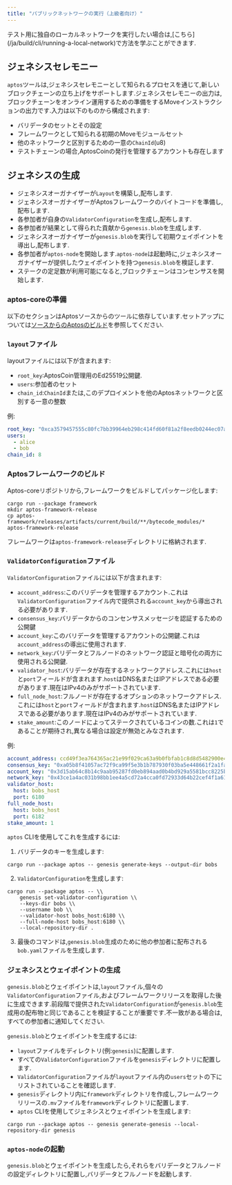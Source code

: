 ```yaml
---
title: "パブリックネットワークの実行（上級者向け）"
---
```









<Aside type="caution">
  テスト用に独自のローカルネットワークを実行したい場合は,[こちら](/ja/build/cli/running-a-local-network)で方法を学ぶことができます.
</Aside>

## ジェネシスセレモニー

`aptos`ツールは,ジェネシスセレモニーとして知られるプロセスを通じて,新しいブロックチェーンの立ち上げをサポートします.ジェネシスセレモニーの出力は,ブロックチェーンをオンライン運用するための準備をするMoveインストラクションの出力です.入力は以下のものから構成されます:

- バリデータのセットとその設定
- フレームワークとして知られる初期のMoveモジュールセット
- 他のネットワークと区別するための一意の`ChainId`(u8)
- テストチェーンの場合,AptosCoinの発行を管理するアカウントも存在します

## ジェネシスの生成

- ジェネシスオーガナイザーが`Layout`を構築し,配布します.
- ジェネシスオーガナイザーがAptosフレームワークのバイトコードを準備し,配布します.
- 各参加者が自身の`ValidatorConfiguration`を生成し,配布します.
- 各参加者が結果として得られた貢献から`genesis.blob`を生成します.
- ジェネシスオーガナイザーが`genesis.blob`を実行して初期ウェイポイントを導出し,配布します.
- 各参加者が`aptos-node`を開始します.`aptos-node`は起動時に,ジェネシスオーガナイザーが提供したウェイポイントを持つ`genesis.blob`を検証します.
- ステークの定足数が利用可能になると,ブロックチェーンはコンセンサスを開始します.

### aptos-coreの準備

以下のセクションはAptosソースからのツールに依存しています.セットアップについては[ソースからのAptosのビルド](/ja/network/nodes/building-from-source)を参照してください.

### `layout`ファイル

layoutファイルには以下が含まれます:

- `root_key`:AptosCoin管理用のEd25519公開鍵.
- `users`:参加者のセット
- `chain_id`:`ChainId`または,このデプロイメントを他のAptosネットワークと区別する一意の整数

例:

```yaml
root_key: "0xca3579457555c80fc7bb39964eb298c414fd60f81a2f8eedb0244ec07a26e575"
users:
  - alice
  - bob
chain_id: 8
```

### Aptosフレームワークのビルド

Aptos-coreリポジトリから,フレームワークをビルドしてパッケージ化します:

```shellscript filename="Terminal"
cargo run --package framework
mkdir aptos-framework-release
cp aptos-framework/releases/artifacts/current/build/**/bytecode_modules/* aptos-framework-release
```

フレームワークは`aptos-framework-release`ディレクトリに格納されます.

### `ValidatorConfiguration`ファイル

`ValidatorConfiguration`ファイルには以下が含まれます:

- `account_address`:このバリデータを管理するアカウント.これは`ValidatorConfiguration`ファイル内で提供される`account_key`から導出される必要があります.
- `consensus_key`:バリデータからのコンセンサスメッセージを認証するための公開鍵
- `account_key`:このバリデータを管理するアカウントの公開鍵.これは`account_address`の導出に使用されます.
- `network_key`:バリデータとフルノードのネットワーク認証と暗号化の両方に使用される公開鍵.
- `validator_host`:バリデータが存在するネットワークアドレス.これには`host`と`port`フィールドが含まれます.`host`はDNS名またはIPアドレスである必要があります.現在はIPv4のみがサポートされています.
- `full_node_host`:フルノードが存在するオプションのネットワークアドレス.これには`host`と`port`フィールドが含まれます.`host`はDNS名またはIPアドレスである必要があります.現在はIPv4のみがサポートされています.
- `stake_amount`:このノードによってステークされているコインの数.これは`1`であることが期待され,異なる場合は設定が無効とみなされます.

例:

```yaml
account_address: ccd49f3ea764365ac21e99f029ca63a9b0fbfab1c8d8d5482900e4fa32c5448a
consensus_key: "0xa05b8f41057ac72f9ca99f5e3b1b787930f03ba5e448661f2a1fac98371775ee"
account_key: "0x3d15ab64c8b14c9aab95287fd0eb894aad0b4bd929a5581bcc8225b5688f053b"
network_key: "0x43ce1a4ac031b98bb1ee4a5cd72a4cca0fd72933d64b22cef4f1a61895c2e544"
validator_host:
  host: bobs_host
  port: 6180
full_node_host:
  host: bobs_host
  port: 6182
stake_amount: 1
```

`aptos` CLIを使用してこれを生成するには:

1. バリデータのキーを生成します:

```shellscript filename="Terminal"
cargo run --package aptos -- genesis generate-keys --output-dir bobs
```

2. `ValidatorConfiguration`を生成します:

```shellscript filename="Terminal"
cargo run --package aptos -- \\
    genesis set-validator-configuration \\
    --keys-dir bobs \\
    --username bob \\
    --validator-host bobs_host:6180 \\
    --full-node-host bobs_host:6180 \\
    --local-repository-dir .
```

3. 最後のコマンドは,`genesis.blob`生成のために他の参加者に配布される`bob.yaml`ファイルを生成します.

### ジェネシスとウェイポイントの生成

`genesis.blob`とウェイポイントは,`layout`ファイル,個々の`ValidatorConfiguration`ファイル,およびフレームワークリリースを取得した後に生成できます.前段階で提供された`ValidatorConfiguration`が`genesis.blob`生成用の配布物と同じであることを検証することが重要です.不一致がある場合は,すべての参加者に通知してください.

`genesis.blob`とウェイポイントを生成するには:

- `layout`ファイルをディレクトリ(例:`genesis`)に配置します.
- すべての`ValidatorConfiguration`ファイルを`genesis`ディレクトリに配置します.
- `ValidatorConfiguration`ファイルが`layout`ファイル内の`users`セットの下にリストされていることを確認します.
- `genesis`ディレクトリ内に`framework`ディレクトリを作成し,フレームワークリリースの`.mv`ファイルを`framework`ディレクトリに配置します.
- `aptos` CLIを使用してジェネシスとウェイポイントを生成します:

```shellscript filename="Terminal"
cargo run --package aptos -- genesis generate-genesis --local-repository-dir genesis
```

### `aptos-node`の起動

`genesis.blob`とウェイポイントを生成したら,それらをバリデータとフルノードの設定ディレクトリに配置し,バリデータとフルノードを起動します.
